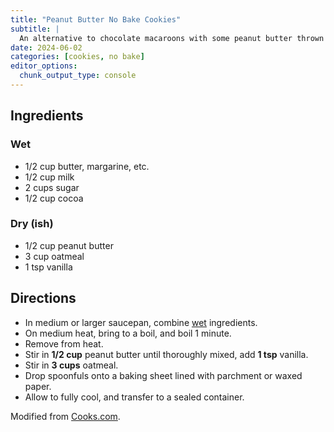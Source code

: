 ```yaml
---
title: "Peanut Butter No Bake Cookies"
subtitle: |
  An alternative to chocolate macaroons with some peanut butter thrown in.
date: 2024-06-02
categories: [cookies, no bake]
editor_options:
  chunk_output_type: console
---
```


## Ingredients

### Wet

* 1/2 cup butter, margarine, etc.
* 1/2 cup milk
* 2 cups sugar
* 1/2 cup cocoa

### Dry (ish)

* 1/2 cup peanut butter
* 3 cup oatmeal
* 1 tsp vanilla

## Directions

* In medium or larger saucepan, combine [wet](#wet) ingredients.
* On medium heat, bring to a boil, and boil 1 minute. 
* Remove from heat. 
* Stir in **1/2 cup** peanut butter until thoroughly mixed, add **1 tsp** vanilla.
* Stir in **3 cups** oatmeal.
* Drop spoonfuls onto a baking sheet lined with parchment or waxed paper.
* Allow to fully cool, and transfer to a sealed container.

Modified from [Cooks.com](https://www.cooks.com/recipe/4i2lq3jo/children-cant-wait-cookies.html).
